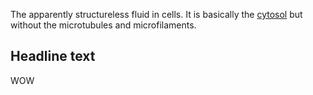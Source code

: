 The apparently structureless fluid in cells. It is basically the [[cytosol]] but without the microtubules and microfilaments.

{{cellbio-stub}}
== Headline text ==
WOW